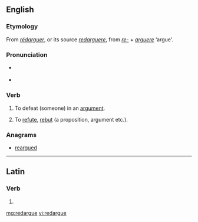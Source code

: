 ==English==

===Etymology===
From {{etyl|fr|en}} ''[[rédarguer]]'', or its source {{etyl|la|en}} ''[[redarguere]]'', from ''[[re-]]'' + ''[[arguere]]'' ‘argue’.

===Pronunciation===
* {{a|UK}} {{IPA|/ɹɛˈdɑːɡjuː/}}
* <!-- {{a|US}} {{IPA|/ɻɛˈdɑɻɡjuː/}}-->

===Verb===
{{en-verb|redargu|es}}

# {{context|Scotland|transitive|lang=en}} To defeat (someone) in an [[argument]].
# {{context|Scotland|transitive|lang=en}} To [[refute]], [[rebut]] (a proposition, argument etc.).

===Anagrams===
* [[reargued#English|reargued]]

----

==Latin==

===Verb===
{{la-verb-form|redargue}}

# {{conjugation of|redarguo|redarguō|2|s|pres|act|imp|lang=la}}

[[mg:redargue]]
[[vi:redargue]]